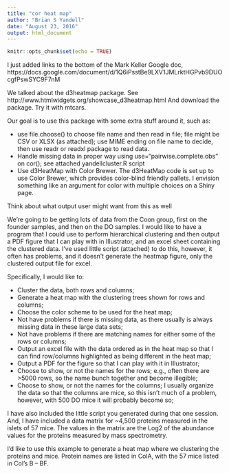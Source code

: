 ```yaml
---
title: "cor heat map"
author: "Brian S Yandell"
date: "August 23, 2016"
output: html_document
---
```


```r
knitr::opts_chunk$set(echo = TRUE)
```

I just added links to the bottom of the Mark Keller Google doc,
https://docs.google.com/document/d/1Q6iPsstBe9LXV1JMLrktHGPvb9DUOcgfPswSYC9F7nM


We talked about the d3heatmap package. See 
http://www.htmlwidgets.org/showcase_d3heatmap.html
And download the package. Try it with mtcars.

Our goal is to use this package with some extra stuff around it,  such as:

* use file.choose() to choose file name and then read in file; file might be CSV or XLSX (as attached); use MIME ending on file name to decide, then use readr or readxl package to read data.
* Handle missing data in proper way using use=“pairwise.complete.obs” on cor(); see attached yandellcluster.R script
* Use d3HeatMap with Color Brewer. The d3HeatMap code is set up to use Color Brewer, which provides color-blind friendly pallets. I envision something like an argument for color with multiple choices on a Shiny page.

Think about what output user might want from this as well

We’re going to be getting lots of data from the Coon group, first on the founder samples, and then on the DO samples. I would like to have a program that I could use to perform hierarchical clustering and then output a PDF figure that I can play with in Illustrator, and an excel sheet containing the clustered data. I’ve used little script (attached) to do this, however, it often has problems, and it doesn’t generate the heatmap figure, only the clustered output file for excel.
 
Specifically, I would like to:

* Cluster the data, both rows and columns;
* Generate a heat map with the clustering trees shown for rows and columns;
* Choose the color scheme to be used for the heat map;
* Not have problems if there is missing data, as there usually is always missing data in these large data sets;
* Not have problems if there are matching names for either some of the rows or columns;
* Output an excel file with the data ordered as in the heat map so that I can find row/columns highlighted as being different in the heat map;
* Output a PDF for the figure so that I can play with it in Illustrator;
* Choose to show, or not the names for the rows; e.g., often there are >5000 rows, so the name bunch together and become illegible;
* Choose to show, or not the names for the columns; I usually organize the data so that the columns are mice, so this isn’t much of a problem, however, with 500 DO mice it will probably become so;
 
I have also included the little script you generated during that one session. And, I have included a data matrix for ~4,500 proteins measured in the islets of 57 mice. The values in the matrix are the Log2 of the abundance values for the proteins measured by mass spectrometry.
 
I’d like to use this example to generate a heat map where we clustering the proteins and mice. Protein names are listed in ColA, with the 57 mice listed in Col’s B – BF.
 